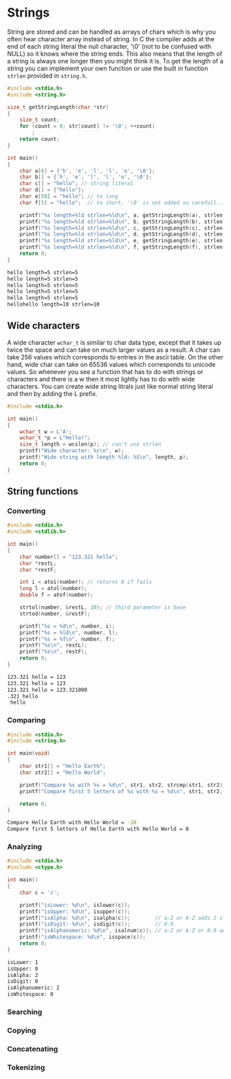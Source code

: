 # Strings

String are stored and can be handled as arrays of chars which is why you often hear character array instead of string. In C the compiler adds at the end of each string literal the null character, '\0' (not to be confused with NULL) so it knows where the string ends. This also means that the length of a string is always one longer then you might think it is. To get the length of a string you can implement your own function or use the built in function `strlen` provided in `string.h`.

```c
#include <stdio.h>
#include <string.h>

size_t getStringLength(char *str)
{
    size_t count;
    for (count = 0; str[count] != '\0'; ++count)
        ;
    return count;
}

int main()
{
    char a[6] = {'h', 'e', 'l', 'l', 'o', '\0'};
    char b[] = {'h', 'e', 'l', 'l', 'o', '\0'};
    char c[] = "hello"; // string literal
    char d[] = {"hello"};
    char e[50] = "hello"; // to long
    char f[5] = "hello";  // to short, '\0' is not added so carefull...

    printf("%s length=%ld strlen=%ld\n", a, getStringLength(a), strlen(a));
    printf("%s length=%ld strlen=%ld\n", b, getStringLength(b), strlen(b));
    printf("%s length=%ld strlen=%ld\n", c, getStringLength(c), strlen(c));
    printf("%s length=%ld strlen=%ld\n", d, getStringLength(d), strlen(d));
    printf("%s length=%ld strlen=%ld\n", e, getStringLength(e), strlen(e));
    printf("%s length=%ld strlen=%ld\n", f, getStringLength(f), strlen(f));
    return 0;
}
```

```bash filename="output"
hello length=5 strlen=5
hello length=5 strlen=5
hello length=5 strlen=5
hello length=5 strlen=5
hello length=5 strlen=5
hellohello length=10 strlen=10
```

## Wide characters

A wide character `wchar_t` is similar to char data type, except that it takes up twice the space and can take on much larger values as a result. A char can take 256 values which corresponds to entries in the ascii table. On the other hand, wide char can take on 65536 values which corresponds to unicode values. So whenever you see a function that has to do with strings or characters and there is a w then it most lightly has to do with wide characters. You can create wide string litrals just like normal string literal and then by adding the L prefix.

```c
#include <stdio.h>

int main()
{
    wchar_t w = L'A';
    wchar_t *p = L"Hello!";
    size_t length = wcslen(p); // can't use strlen
    printf("Wide character: %c\n", w);
    printf("Wide string with length %ld: %S\n", length, p);
    return 0;
}
```

## String functions

### Converting

```c
#include <stdio.h>
#include <stdlib.h>

int main()
{
    char number[] = "123.321 hello";
    char *restL;
    char *restF;

    int i = atoi(number); // returns 0 if fails
    long l = atol(number);
    double f = atof(number);

    strtol(number, &restL, 10); // third parameter is base
    strtod(number, &restF);

    printf("%s = %d\n", number, i);
    printf("%s = %ld\n", number, l);
    printf("%s = %f\n", number, f);
    printf("%s\n", restL);
    printf("%s\n", restF);
    return 0;
}
```

```bash filename="output"
123.321 hello = 123
123.321 hello = 123
123.321 hello = 123.321000
.321 hello
 hello
```

### Comparing

```c
#include <stdio.h>
#include <string.h>

int main(void)
{
    char str1[] = "Hello Earth";
    char str2[] = "Hello World";

    printf("Compare %s with %s = %d\n", str1, str2, strcmp(str1, str2));
    printf("Compare first 5 letters of %s with %s = %d\n", str1, str2, strncmp(str1, str2, 5));

    return 0;
}
```

```bash filename="output"
Compare Hello Earth with Hello World = -18
Compare first 5 letters of Hello Earth with Hello World = 0
```

### Analyzing

```c
#include <stdio.h>
#include <ctype.h>

int main()
{
    char c = 'c';

    printf("isLower: %d\n", islower(c));
    printf("isUpper: %d\n", isupper(c));
    printf("isAlpha: %d\n", isalpha(c));        // a-Z or A-Z adds 2 if lower, 1 if upper
    printf("isDigit: %d\n", isdigit(c));        // 0-9
    printf("isAlphanumeric: %d\n", isalnum(c)); // a-Z or A-Z or 0-9 adds 2 if lower, 1 if upper
    printf("isWhitespace: %d\n", isspace(c));
    return 0;
}
```

```bash filename="output"
isLower: 1
isUpper: 0
isAlpha: 2
isDigit: 0
isAlphanumeric: 2
isWhitespace: 0
```

### Searching

### Copying

### Concatenating

### Tokenizing
